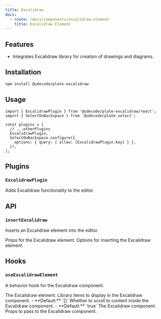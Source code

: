 ```yaml
---
title: Excalidraw
docs:
  - route: /docs/components/excalidraw-element
    title: Excalidraw Element
---
```


<ComponentPreview name="excalidraw-demo" />

<PackageInfo>

## Features

- Integrates Excalidraw library for creation of drawings and diagrams.

</PackageInfo>

## Installation

```bash
npm install @udecode/plate-excalidraw
```

## Usage

```tsx
import { ExcalidrawPlugin } from '@udecode/plate-excalidraw/react';
import { SelectOnBackspace } from '@udecode/plate-select';

const plugins = [
  // ...otherPlugins
  ExcalidrawPlugin,
  SelectOnBackspace.configure({
    options: { query: { allow: [ExcalidrawPlugin.key] } },
  }),
];
```

## Plugins

### `ExcalidrawPlugin`

Adds Excalidraw functionality to the editor.

## API

### `insertExcalidraw`

Inserts an Excalidraw element into the editor.

<API name="insertExcalidraw">
<APIParameters>
  <APIItem name="props" type="NodeProps<TExcalidrawElement>" optional>
    Props for the Excalidraw element.
  </APIItem>
  <APIItem name="options" type="InsertNodesOptions" optional>
    Options for inserting the Excalidraw element.
  </APIItem>
</APIParameters>
</API>

## Hooks

### `useExcalidrawElement`

A behavior hook for the Excalidraw component.

<API name="useExcalidrawElement">
<APIState>
  <APIItem name="element" type="TExcalidrawElement">
    The Excalidraw element.
  </APIItem>
  <APIItem name="libraryItems" type="LibraryItems" optional>
    Library items to display in the Excalidraw component.
    - **Default:** `[]`
  </APIItem>
  <APIItem name="scrollToContent" type="boolean" optional>
    Whether to scroll to content inside the Excalidraw component.
    - **Default:** `true`
  </APIItem>
</APIState>

<APIReturns type="object">
  <APIItem name="Excalidraw" type="any">
    The Excalidraw component.
  </APIItem>
  <APIItem name="excalidrawProps" type="ExcalidrawProps">
    Props to pass to the Excalidraw component.
  </APIItem>
</APIReturns>
</API>